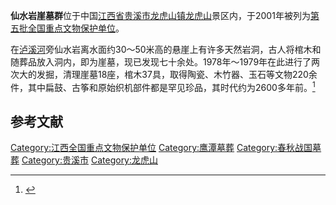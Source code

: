 {{coord|29|05|39|N|116|57|33|E|display=title|scale:100000}}
{{文物保护单位
| 级别 = 全国
| 名称 = 仙水岩崖墓群
| 图片 = 
| 所在 = [[江西省|江西省]][[贵溪市|贵溪市]]
| 分类 = 古墓葬
| 时代 = 春秋、战国
| 编号 = 5-167（分类编号Ⅱ-23）
| 登录 = 2001年6月25日
}}
'''仙水岩崖墓群'''位于中国[[江西省|江西省]][[贵溪市|贵溪市]][[龙虎山镇|龙虎山镇]][[龙虎山|龙虎山]]景区内，于2001年被列为[[第五批全国重点文物保护单位|第五批全国重点文物保护单位]]。

在[[泸溪河|泸溪河]]旁仙水岩离水面约30～50米高的悬崖上有许多天然岩洞，古人将棺木和随葬品放入洞内，即为崖墓，现已发现七十余处。1978年～1979年在此进行了两次大的发掘，清理崖墓18座，棺木37具，取得陶瓷、木竹器、玉石等文物220余件，其中扁鼓、古筝和原始织机部件都是罕见珍品，其时代约为2600多年前。<ref>{{Cite book |title=全国重点文物保护单位·第一至第五批·第Ⅱ卷 |publisher=文物出版社 |year=2004 |isbn=7-5010-1525-2 |pages=264 }}</ref>

{{Gallery
|title=
|footer=
|width=270
|height=
|lines=1
|File:Longhushan 9263.jpg|仙水岩全景
|File:Longhushan 9269.jpg|崖墓
|File:Longhushan 9271.jpg|崖墓
|File:Longhushan 9275.jpg|崖墓
|File:Jiangxi Sheng Bowuguan 20120627-11.jpg|原始织机部件，东周，1979年出土
|File:Jiangxi Sheng Bowuguan 20120627-12.jpg|原始青瓷罐，东周，1979年出土
|File:Jiangxi Sheng Bowuguan 20120627-13.jpg|黑陶云雷纹兽首鼎，东周，1979年出土
|File:Jiangxi Sheng Bowuguan 20120627-14.jpg|黑陶双耳鼎，东周，1979年出土
|File:Jiangxi Sheng Bowuguan 20120627-50.jpg|米字纹原始瓷罐，东周，1979年出土
}}

==参考文献==
{{commonscat|Xianshuiyan}}
{{reflist}}

{{江西全国重点文物保护单位}}
{{百越相关文化遗产}}

{{DEFAULTSORT:Xian}}
[[Category:江西全国重点文物保护单位|Category:江西全国重点文物保护单位]]
[[Category:鹰潭墓葬|Category:鹰潭墓葬]]
[[Category:春秋战国墓葬|Category:春秋战国墓葬]]
[[Category:贵溪市|Category:贵溪市]]
[[Category:龙虎山|Category:龙虎山]]